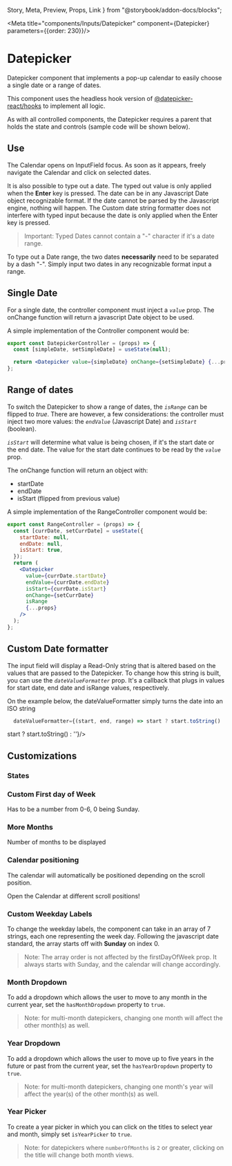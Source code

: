   Story,
  Meta,
  Preview,
  Props,
  Link
} from "@storybook/addon-docs/blocks";

<Meta title="components/Inputs/Datepicker" component={Datepicker} parameters={{order: 230}}/>

# Datepicker

Datepicker component that implements a pop-up calendar to easily choose a single date or a range of dates.

This component uses the headless hook version of [@datepicker-react/hooks](https://www.npmjs.com/package/@datepicker-react/hooks) to implement all logic.

As with all controlled components, the Datepicker requires a parent that holds the state and controls (sample code will be shown below).

## Use

The Calendar opens on InputField focus. As soon as it appears, freely navigate the Calendar and click on selected dates.

It is also possible to type out a date. The typed out value is only applied when the **Enter** key is pressed. The date can be in any Javascript Date object recognizable format. If the date cannot be parsed by the Javascript engine, nothing will happen. The Custom date string formatter does not interfere with typed input because the date is only applied when the Enter key is pressed.

> Important: Typed Dates cannot contain a "-" character if it's a date range.

To type out a Date range, the two dates **necessarily** need to be separated by a dash "-". Simply input two dates in any recognizable format input a range.

## Single Date

For a single date, the controller component must inject a *`value`* prop. The onChange function will return a javascript Date object to be used.

<Preview>
  <Story name="Single Date">
    <Box>
      <DatepickerController />
    </Box>
  </Story>
</Preview>

A simple implementation of the Controller component would be:

```jsx
export const DatepickerController = (props) => {
  const [simpleDate, setSimpleDate] = useState(null);

  return <Datepicker value={simpleDate} onChange={setSimpleDate} {...props} />;
};
```

## Range of dates

To switch the Datepicker to show a range of dates, the *`isRange`* can be flipped to *true*. There are however, a few considerations: the controller must inject two more values: the *`endValue`* (Javascript Date) and *`isStart`* (boolean).

*`isStart`* will determine what value is being chosen, if it's the start date or the end date. The value for the start date continues to be read by the *`value`* prop.

The onChange function will return an object with:
- startDate
- endDate
- isStart (flipped from previous value)

<Preview>
  <Story name="Date Range">
    <Box>
      <RangeController />
      <RangeController numberOfMonths={2} />
    </Box>
  </Story>
</Preview>

A simple implementation of the RangeController component would be:

```jsx
export const RangeController = (props) => {
  const [currDate, setCurrDate] = useState({
    startDate: null,
    endDate: null,
    isStart: true,
  });
  return (
    <Datepicker
      value={currDate.startDate}
      endValue={currDate.endDate}
      isStart={currDate.isStart}
      onChange={setCurrDate}
      isRange
      {...props}
    />
  );
};
```

## Custom Date formatter

The input field will display a Read-Only string that is altered based on the values that are passed to the Datepicker. To change how this string is built, you can use the *`dateValueFormatter`* prop. It's a callback that plugs in values for start date, end date and isRange values, respectively.

On the example below, the dateValueFormatter simply turns the date into an ISO string

```jsx
  dateValueFormatter={(start, end, range) => start ? start.toString() : ''}
```

<Preview>
  <Story name="Custom Date String">
    <Box>
      <DatepickerController dateValueFormatter={(start, end, range) => start ? start.toString() : ''}/>
    </Box>
  </Story>
</Preview>

## Customizations

### States

<Preview>
  <Story name="States">
    <Box horizontal>
      <Box>
        <DatepickerController errorMessage="Something's wrong!" />
      </Box>
      <Box>
        <DatepickerController disabled />
      </Box>
      <Box>
        <DatepickerController size="large" />
      </Box>
    </Box>
  </Story>
</Preview>

### Custom First day of Week

Has to be a number from 0-6, 0 being Sunday.

<Preview>
  <Story name="Custom First Day">
    <Box>
      <DatepickerController firstDayOfWeek={3} />
    </Box>
  </Story>
</Preview>

### More Months

Number of months to be displayed

<Preview>
  <Story name="More Months">
    <Box>
      <DatepickerController numberOfMonths={2} />
    </Box>
  </Story>
</Preview>

### Calendar positioning

The calendar will automatically be positioned depending on the scroll position.

<Preview>
  <Story name="Calendar positioning" style={{ overflowY: 'hidden'}}>
    <Box>
      <Text>Open the Calendar at different scroll positions!</Text>
      <DatepickerController />
    </Box>
  </Story>
</Preview>

### Custom Weekday Labels

To change the weekday labels, the component can take in an array of 7 strings, each one representing the week day. Following the javascript date standard, the array starts off with **Sunday** on index 0.

> Note: The array order is not affected by the firstDayOfWeek prop. It always starts with Sunday, and the calendar will change accordingly.

<Preview>
  <Story name="Custom Weekday Label">
    <Box>
      <DatepickerController customWeekdayLabels={['Sun', 'Mon', 'Tue', 'Wed', 'Thu', 'Fri', 'Sat']} />
    </Box>
  </Story>
</Preview>

### Month Dropdown

To add a dropdown which allows the user to move to any month in the current year, set the `hasMonthDropdown` property to `true`.

> Note: for multi-month datepickers, changing one month will affect the other month(s) as well.

<Preview>
  <Story name="Month Dropdown">
    <Box>
      <DatepickerController hasMonthDropdown />
    </Box>
  </Story>
</Preview>

### Year Dropdown

To add a dropdown which allows the user to move up to five years in the future or past from the current year, set the `hasYearDropdown` property to `true`.

> Note: for multi-month datepickers, changing one month's year will affect the year(s) of the other month(s) as well.

<Preview>
  <Story name="Year Dropdown">
    <Box>
      <DatepickerController hasYearDropdown/>
    </Box>
  </Story>
</Preview>

### Year Picker

To create a year picker in which you can click on the titles to select year and month, simply set `isYearPicker` to `true`. 

> Note: for datepickers where `numberOfMonths` is `2` or greater, clicking on the title will change both month views.

<Preview>
  <Story name="Year Picker">
    <Box>
      <DatepickerController isYearPicker numberOfMonths={2}/>
    </Box>
  </Story>
</Preview>

<Props of={Datepicker} />

